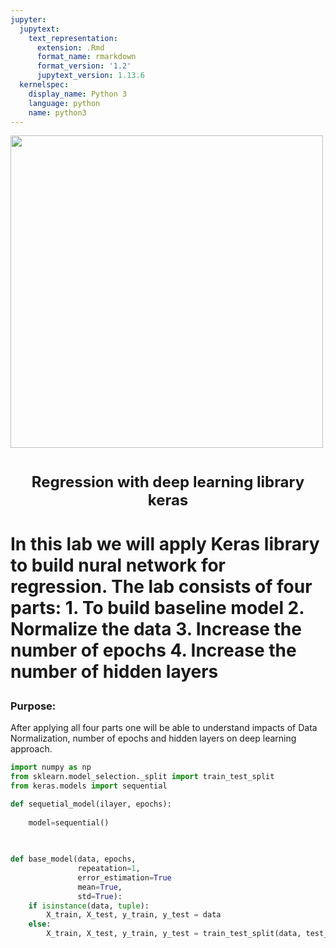 ```yaml
---
jupyter:
  jupytext:
    text_representation:
      extension: .Rmd
      format_name: rmarkdown
      format_version: '1.2'
      jupytext_version: 1.13.6
  kernelspec:
    display_name: Python 3
    language: python
    name: python3
---
```


<!-- #region -->
<a href="https://cognitiveclass.ai/?utm_medium=Exinfluencer&utm_source=Exinfluencer&utm_content=000026UJ&utm_term=10006555&utm_id=NA-SkillsNetwork-Channel-SkillsNetworkCoursesIBMDeveloperSkillsNetworkDL0101ENSkillsNetwork20718188-2021-01-01"><img src= "https://s3-api.us-geo.objectstorage.softlayer.net/cf-courses-data/CognitiveClass/Logos/organization_logo/organization_logo.png" width=500></a>


<h1 align=center><font size=5> Regression with deep learning library keras</font><h1>
<!-- #endregion -->

In this lab we will apply Keras library to build nural network for regression. The lab consists of four parts:
1. To build baseline model
2. Normalize the data
3. Increase the number of epochs
4. Increase the number of hidden layers

### Purpose:
After applying all four parts one will be able to understand impacts of Data Normalization, number of epochs and hidden layers on deep learning approach.

```python
import numpy as np
from sklearn.model_selection._split import train_test_split
from keras.models import sequential
```

```python
def sequetial_model(ilayer, epochs):
    
    model=sequential()
    
    

def base_model(data, epochs,
               repeatation=1,
               error_estimation=True
               mean=True,
               std=True):
    if isinstance(data, tuple):
        X_train, X_test, y_train, y_test = data
    else:
        X_train, X_test, y_train, y_test = train_test_split(data, test_size=0.3)
        
    
    
```

```python

```

```python

```
